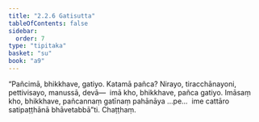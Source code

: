 ```yaml
---
title: "2.2.6 Gatisutta"
tableOfContents: false
sidebar:
  order: 7
type: "tipitaka"
basket: "su"
book: "a9"
---
```



<DynamicBreadcrumb />

<Division number="68" book="a9">

<Paragraph number="451" book="a9">
“Pañcimā, bhikkhave, gatiyo. Katamā pañca? Nirayo, tiracchānayoni, pettivisayo, manussā, devā—  imā kho, bhikkhave, pañca gatiyo.
</Paragraph>

<Paragraph number="452" book="a9">
Imāsaṃ kho, bhikkhave, pañcannaṃ gatīnaṃ pahānāya …pe…  ime cattāro satipaṭṭhānā bhāvetabbā”ti.

</Paragraph>
</Division>

<Paragraph number="453" type="center" book="a9">
Chaṭṭhaṃ.
</Paragraph>